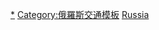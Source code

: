 {{Template category}}

[[Category:俄羅斯鐵路|*]]
[[Category:俄羅斯交通模板|Category:俄羅斯交通模板]]
[[Category:各国铁路模板|Russia]]